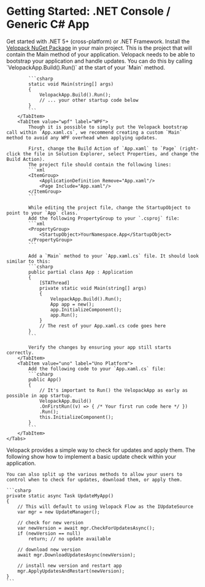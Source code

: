 
# Getting Started: .NET Console / Generic C# App
<AppliesTo all />
Get started with .NET 5+ (cross-platform) or .NET Framework.

<FancyStep step={1}>
    Install the <a href="https://www.nuget.org/packages/velopack" target="_blank">Velopack NuGet Package</a> in your main project.
    This is the project that will contain the Main method of your application.
</FancyStep>

<FancyStep step={2}>
    <Tabs queryString="platform">
        <TabItem value="csharp" label="Generic C#" default>
            Velopack needs to be able to bootstrap your application and handle updates. You can do this by calling `VelopackApp.Build().Run()` at the start of your `Main` method.

            ```csharp
            static void Main(string[] args)
            {
                VelopackApp.Build().Run();
                // ... your other startup code below
            }
            ```
        </TabItem>
        <TabItem value="wpf" label="WPF">
            Though it is possible to simply put the Velopack bootstrap call within `App.xaml.cs`, we recommend creating a custom `Main` method to avoid any WPF overhead when applying updates.

            First, change the Build Action of `App.xaml` to `Page` (right-click the file in Solution Explorer, select Properties, and change the Build Action). 
            The project file should contain the following lines:
            ```xml
            <ItemGroup>
                <ApplicationDefinition Remove="App.xaml"/>
                <Page Include="App.xaml"/>
            </ItemGroup>
            ```

            While editing the project file, change the StartupObject to point to your `App` class.
            Add the following PropertyGroup to your `.csproj` file:
            ```xml
            <PropertyGroup>
                <StartupObject>YourNamespace.App</StartupObject>
            </PropertyGroup>
            ```

            Add a `Main` method to your `App.xaml.cs` file. It should look similar to this:
            ```csharp
            public partial class App : Application
            {
                [STAThread]
                private static void Main(string[] args)
                {
                    VelopackApp.Build().Run();
                    App app = new();
                    app.InitializeComponent();
                    app.Run();
                }
                // The rest of your App.xaml.cs code goes here
            }
            ```

            Verify the changes by ensuring your app still starts correctly.
        </TabItem>
        <TabItem value="uno" label="Uno Platform">
            Add the following code to your `App.xaml.cs` file:
            ```csharp
            public App()
            {
                // It's important to Run() the VelopackApp as early as possible in app startup.
                VelopackApp.Build()
                .OnFirstRun((v) => { /* Your first run code here */ })
                .Run();
                this.InitializeComponent();
            }
            ```
        </TabItem>
    </Tabs>
</FancyStep>

<FancyStep step={3}>
    Velopack provides a simple way to check for updates and apply them. 
    The following show how to implement a basic update check within your application. 
    
    You can also split up the various methods to allow your users to control when to check for updates, download them, or apply them.

    ```csharp
    private static async Task UpdateMyApp()
    {
        // This will default to using Velopack Flow as the IUpdateSource
        var mgr = new UpdateManager();

        // check for new version
        var newVersion = await mgr.CheckForUpdatesAsync();
        if (newVersion == null)
            return; // no update available

        // download new version
        await mgr.DownloadUpdatesAsync(newVersion);

        // install new version and restart app
        mgr.ApplyUpdatesAndRestart(newVersion);
    }
    ```
</FancyStep>

<FancyStep step={4}>
    <Tabs queryString="platform">
        <TabItem value="csharp" label="Generic C#" default>
            <CSharpPublish />
        </TabItem>
        <TabItem value="wpf" label="WPF">
            <CSharpPublish />
        </TabItem>
        <TabItem value="uno" label="Uno Platform">
            <CSharpPublish showMultipleTfmSuggestion={true}
               suffix="For additional information on publishing your Uno application see the <a href=&quot;https://platform.uno/docs/articles/uno-publishing-overview.html&quot;>Uno publishing guides</a>"/>
        </TabItem>
    </Tabs>
</FancyStep>

<FancyStep step={5}>
    <InstallVpk />
</FancyStep>

<FancyStep step={6} noline={true}>
    <Tabs queryString="platform">
        <TabItem value="csharp" label="Generic C#" default>
            <BuildRelease step={6}/>
        </TabItem>
        <TabItem value="wpf" label="WPF">
            <BuildRelease step={6}/>
        </TabItem>
        <TabItem value="uno" label="Uno Platform">
            <BuildRelease step={6} includeWarningTip={true}/>
        </TabItem>
    </Tabs>
</FancyStep>


<Completion />
